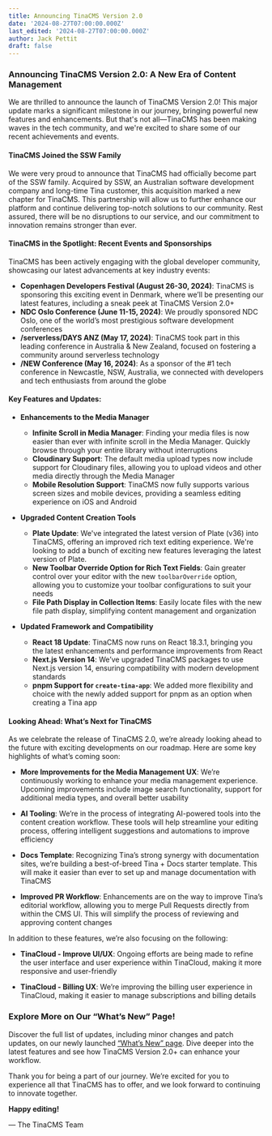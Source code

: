 ```yaml
---
title: Announcing TinaCMS Version 2.0
date: '2024-08-27T07:00:00.000Z'
last_edited: '2024-08-27T07:00:00.000Z'
author: Jack Pettit
draft: false
---
```


### Announcing TinaCMS Version 2.0: A New Era of Content Management

We are thrilled to announce the launch of TinaCMS Version 2.0! This major update marks a significant milestone in our journey, bringing powerful new features and enhancements. But that's not all—TinaCMS has been making waves in the tech community, and we're excited to share some of our recent achievements and events.


#### TinaCMS Joined the SSW Family

We were very proud to announce that TinaCMS had officially become part of the SSW family. Acquired by SSW, an Australian software development company and long-time Tina customer, this acquisition marked a new chapter for TinaCMS. This partnership will allow us to further enhance our platform and continue delivering top-notch solutions to our community. Rest assured, there will be no disruptions to our service, and our commitment to innovation remains stronger than ever.


#### TinaCMS in the Spotlight: Recent Events and Sponsorships

TinaCMS has been actively engaging with the global developer community, showcasing our latest advancements at key industry events:

- **Copenhagen Developers Festival (August 26-30, 2024)**: TinaCMS is sponsoring this exciting event in Denmark, where we’ll be presenting our latest features, including a sneak peek at TinaCMS Version 2.0+
- **NDC Oslo Conference (June 11-15, 2024)**: We proudly sponsored NDC Oslo, one of the world’s most prestigious software development conferences
- **/serverless/DAYS ANZ (May 17, 2024)**: TinaCMS took part in this leading conference in Australia & New Zealand, focused on fostering a community around serverless technology
- **/NEW Conference (May 16, 2024)**: As a sponsor of the #1 tech conference in Newcastle, NSW, Australia, we connected with developers and tech enthusiasts from around the globe


#### Key Features and Updates:

- **Enhancements to the Media Manager**
  - **Infinite Scroll in Media Manager**: Finding your media files is now easier than ever with infinite scroll in the Media Manager. Quickly browse through your entire library without interruptions
  - **Cloudinary Support**: The default media upload types now include support for Cloudinary files, allowing you to upload videos and other media directly through the Media Manager
  - **Mobile Resolution Support**: TinaCMS now fully supports various screen sizes and mobile devices, providing a seamless editing experience on iOS and Android

- **Upgraded Content Creation Tools**
  - **Plate Update**: We've integrated the latest version of Plate (v36) into TinaCMS, offering an improved rich text editing experience. We're looking to add a bunch of exciting new features leveraging the latest version of Plate.
  - **New Toolbar Override Option for Rich Text Fields**: Gain greater control over your editor with the new `toolbarOverride` option, allowing you to customize your toolbar configurations to suit your needs
  - **File Path Display in Collection Items**: Easily locate files with the new file path display, simplifying content management and organization

- **Updated Framework and Compatibility**
  - **React 18 Update**: TinaCMS now runs on React 18.3.1, bringing you the latest enhancements and performance improvements from React
  - **Next.js Version 14**: We’ve upgraded TinaCMS packages to use Next.js version 14, ensuring compatibility with modern development standards
  - **pnpm Support for `create-tina-app`**: We added more flexibility and choice with the newly added support for pnpm as an option when creating a Tina app
  

#### Looking Ahead: What’s Next for TinaCMS

As we celebrate the release of TinaCMS 2.0, we’re already looking ahead to the future with exciting developments on our roadmap. Here are some key highlights of what’s coming soon:

- **More Improvements for the Media Management UX**: We’re continuously working to enhance your media management experience. Upcoming improvements include image search functionality, support for additional media types, and overall better usability

- **AI Tooling**: We’re in the process of integrating AI-powered tools into the content creation workflow. These tools will help streamline your editing process, offering intelligent suggestions and automations to improve efficiency

- **Docs Template**: Recognizing Tina’s strong synergy with documentation sites, we’re building a best-of-breed Tina + Docs starter template. This will make it easier than ever to set up and manage documentation with TinaCMS

- **Improved PR Workflow**: Enhancements are on the way to improve Tina’s editorial workflow, allowing you to merge Pull Requests directly from within the CMS UI. This will simplify the process of reviewing and approving content changes

In addition to these features, we’re also focusing on the following:
  
- **TinaCloud - Improve UI/UX**: Ongoing efforts are being made to refine the user interface and user experience within TinaCloud, making it more responsive and user-friendly
  
- **TinaCloud - Billing UX**: We’re improving the billing user experience in TinaCloud, making it easier to manage subscriptions and billing details


### Explore More on Our “What’s New” Page!

Discover the full list of updates, including minor changes and patch updates, on our newly launched [“What’s New” page](/whats-new/tinacms/). Dive deeper into the latest features and see how TinaCMS Version 2.0+ can enhance your workflow.

Thank you for being a part of our journey. We’re excited for you to experience all that TinaCMS has to offer, and we look forward to continuing to innovate together.

**Happy editing!**

— The TinaCMS Team